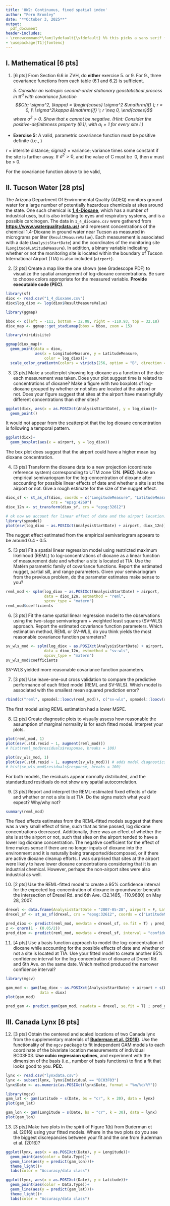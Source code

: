 ```yaml
---
title: 'HW2: Continuous, fixed spatial index'
author: "Fern Bromley"
date: "**October 3, 2025**"
output:
  pdf_document
header-includes:
- \renewcommand*\familydefault{\sfdefault} %% this picks a sans serif font
- \usepackage[T1]{fontenc}
---
```


## I. Mathematical [6 pts]

(@) [6 pts] From Section 6.6 in ZVH, do **either** exercise 5. or 9. For 9., three covariance functions from each table (6.1 and 6.2) is sufficient.

    *5. Consider an isotropic second-order stationary geostatistical process in $\mathbb{R}^d$ with covariance function 
$$C(r; \sigma^2, \kappa) = \begin{cases} \sigma^2 &\mathrm{if} \; r = 0, \\ \sigma^2\kappa &\mathrm{if} \; r \neq 0, \end{cases}$$
where $\sigma^2> 0$. Show that $\kappa$ cannot be negative. (Hint: Consider the positive-definiteness property (6.1), with $a_i = 1$ for every site $i$.)*


- **Exercise 5:** A valid, parametric covariance function must be positive definite (i.e., )

r = intersite distance; sigma2 = variance; variance times some constant if the site is further away.
If $\sigma^2> 0$, and the value of C must be $\> 0$, then $\kappa$ must be > 0.

For the covariance function above to be valid, 

## II. Tucson Water [28 pts]

The Arizona Department Of Environmental Quality (ADEQ) monitors ground water for a large number of potentially hazardous chemicals at sites around the state. One such chemical is [**1,4-Dioxane**](https://en.wikipedia.org/wiki/1%2C4-Dioxane), which has a number of industrial uses, but is also irritating to eyes and respiratory systems, and is a possible carcinogen. The data in `1_4_dioxane.csv` were gathered from [**https://www.waterqualitydata.us/**](https://www.waterqualitydata.us/) and represent concentrations of the chemical 1,4-Dioxane in ground water near Tucson as measured in micrograms per liter (`ResultMeasureValue`). Each measurement is associated with a date (`AnalysisStartDate`) and the coordinates of the monitoring site (`Longitude`/`LatitudeMeasure`). In addition, a binary variable indicating whether or not the monitoring site is located within the boundary of Tucson International Airport (TIA) is also included (`airport`). 

(@) [2 pts] Create a map like the one shown (see Gradescope PDF) to visualize the spatial arrangement of log-dioxane concentrations. Be sure to choose colors appropriate for the measured variable. **Provide executable code (PEC)**.

```r
library(sf)
diox <- read.csv("1_4_dioxane.csv")
diox$log_diox <- log(diox$ResultMeasureValue)

library(ggmap)

bbox <- c(left = -111, bottom = 32.08, right = -110.93, top = 32.18)
diox_map <- ggmap::get_stadiamap(bbox = bbox, zoom = 15)

library(viridisLite)

ggmap(diox_map)+
  geom_point(data = diox, 
             aes(x = LongitudeMeasure, y = LatitudeMeasure,
                 color = log_diox))+
  scale_color_gradientn(colors = viridis(256, option = "B", direction = -1))
```


(@) [3 pts] Make a scatterplot showing log-dioxane as a function of the date each measurement was taken. Does your plot suggest time is related to concentrations of dioxane? Make a figure with two boxplots of log-dioxane grouped by whether or not sites are located at the airport or not. Does your figure suggest that sites at the airport have meaningfully different concentrations than other sites?

```r
ggplot(diox, aes(x = as.POSIXct(AnalysisStartDate), y = log_diox))+
  geom_point()
```
It would not appear from the scatterplot that the log dioxane concentration is following a temporal pattern.

```r
ggplot(diox)+
  geom_boxplot(aes(x = airport, y = log_diox))
```
The box plot does suggest that the airport could have a higher mean log dioxane concentration.

(@) [3 pts] Transform the dioxane data to a new projection (coordinate reference system) corresponding to UTM zone 12N. **(PEC)**. Make an empirical semivariogram for the log-concentration of dioxane after accounting for possible linear effects of date and whether a site is at the airport or not. Give a rough estimate for the size of the nugget effect.

```r
diox_sf <- st_as_sf(diox, coords = c("LongitudeMeasure", "LatitudeMeasure"),
                    crs = "epsg:4269")
diox_12n <- st_transform(diox_sf, crs = "epsg:32612")
```

```r
# ok now we account for linear effect of date and the airport location:
library(spmodel)
plot(esv(log_diox ~ as.POSIXct(AnalysisStartDate) + airport, diox_12n))
```
The nugget effect estimated from the empirical semivariogram appears to be around 0.4 - 0.5.


(@) [3 pts] Fit a spatial linear regression model using restricted maximum likelihood (REML) to log-concentrations of dioxane as a linear function of measurement date and whether a site is located at TIA. Use the Matérn parametric family of covariance functions. Report the estimated nugget, partial sill, and range parameters. Given your semivariogram from the previous problem, do the parameter estimates make sense to you?

```r
reml_mod <- splm(log_diox ~ as.POSIXct(AnalysisStartDate) + airport, 
                 data = diox_12n, estmethod = "reml",
                 spcov_type = "matern")
reml_mod$coefficients
```


(@) [3 pts] Fit the same spatial linear regression model to the observations using the two-stage semivariogram + weighted least squares (SV-WLS) approach. Report the estimated covariance function parameters. Which estimation method, REML or SV-WLS, do you think yields the most reasonable covariance function parameters?

```r
sv_wls_mod <- splm(log_diox ~ as.POSIXct(AnalysisStartDate) + airport, 
                 data = diox_12n, estmethod = "sv-wls",
                 spcov_type = "matern")
sv_wls_mod$coefficients
```
SV-WLS yielded more reasonable covariance function parameters.

(@) [3 pts] Use leave-one-out cross validation to compare the predictive performance of each fitted model (REML and SV-WLS). Which model is associated with the smallest mean squared prediction error?

```r
rbind(c("reml", spmodel::loocv(reml_mod)), c("sv-wls", spmodel::loocv(sv_wls_mod)))
```

The first model using REML estimation had a lower MSPE.

(@) [2 pts] Create diagnostic plots to visually assess how reasonable the assumption of marginal normality is for each fitted model. Interpret your plots.

```r
plot(reml_mod, 1)
plot(esv(.std.resid ~ 1, augment(reml_mod)))
# hist(reml_mod$residuals$response, breaks = 100)

plot(sv_wls_mod, 1)
plot(esv(.std.resid ~ 1, augment(sv_wls_mod))) # adds model diagnostics as vars to the data (basically)
# hist(sv_wls_mod$residuals$response, breaks = 100)

```
For both models, the residuals appear normally distributed, and the standardized residuals do not show any spatial autocorrelation.

(@) [3 pts] Report and interpret the REML-estimated fixed effects of date and whether or not a site is at TIA. Do the signs match what you'd expect? Why/why not?

```r
summary(reml_mod)
```
The fixed effects estimates from the REML-fitted models suggest that there was a very small effect of time, such that as time passed, log dioxane concentrations decreased. Additionally, there was an effect of whether the site is at the airport or not, such that sites on the airport tended to have a lower log dioxane concentration. The negative coefficient for the effect of time makes sense if there are no longer inputs of dioxane into the environment and it is naturally being transported/decomposed, or if there are active dioxane cleanup efforts. I was surprised that sites at the airport were likely to have lower dioxane concentrations considering that it is an industrial chemical. However, perhaps the non-airport sites were also industrial as well.

(@) [2 pts] Use the REML-fitted model to create a 95% confidence interval for the expected log-concentration of dioxane in groundwater beneath the intersection of Drexel Rd. and 6th Ave. (32.1485, -110.9680) on May 28, 2007.

```r
drexel <- data.frame(AnalysisStartDate = "2007-05-28", airport = F, LatitudeMeasure = 32.1485, LongitudeMeasure = -110.9680)
drexel_sf <- st_as_sf(drexel, crs = "epsg:32612", coords = c("LatitudeMeasure", "LongitudeMeasure"))

pred_diox <- predict(reml_mod, newdata = drexel_sf, se.fit = T) ; pred_diox
z <- qnorm(1 - (0.05/2))
pred_diox <- predict(reml_mod, newdata = drexel_sf, interval = "confidence"); pred_diox
```

(@) [4 pts] Use a basis function approach to model the log-concentration of dioxane while accounting for the possible effects of date and whether or not a site is located at TIA. Use your fitted model to create another 95% confidence interval for the log-concentration of dioxane at Drexel Rd. and 6th Ave. on the same date. Which method produced the narrower confidence interval?

```r
library(mgcv)

gam_mod <- gam(log_diox ~ as.POSIXct(AnalysisStartDate) + airport + s(LongitudeMeasure, LatitudeMeasure), 
               data = diox)
plot(gam_mod)

pred_gam <- predict.gam(gam_mod, newdata = drexel, se.fit = T) ; pred_gam
```

## III. Canada Lynx [6 pts]

(@) [3 pts] Obtain the centered and scaled locations of two Canada lynx from the supplementary materials of [**Buderman et al. (2016)**](https://besjournals.onlinelibrary.wiley.com/doi/full/10.1111/2041-210X.12465). Use the functionality of the `mgcv` package to fit independent GAM models to each coordinate of the bivariate location measurements of individual BC03F03. **Use cubic regression splines**, and experiment with the dimension of the basis (i.e., number of basis functions) to find a fit that looks good to you. **PEC**.

```r
lynx <- read.csv("lynxdata.csv")
lynx <- subset(lynx, lynx$Individual == "BC03F03")
lynx$Date <- as.numeric(as.POSIXct(lynx$Date, format = "%m/%d/%Y"))

library(mgcv)
gam_lat <- gam(Latitude ~ s(Date, bs = "cr", k = 20), data = lynx)
plot(gam_lat)

gam_lon <- gam(Longitude ~ s(Date, bs = "cr", k = 30), data = lynx)
plot(gam_lon)
```


(@) [3 pts] Make two plots in the spirit of Figure 1(b) from Buderman et al. (2016) using your fitted models. Where in the two plots do you see the biggest discrepancies between your fit and the one from Buderman et al. (2016)?

```r
ggplot(lynx, aes(x = as.POSIXct(Date), y = Longitude))+
  geom_point(aes(color = Data.Type))+
  geom_line(aes(y = predict(gam_lon)))+
  theme_light()+
  labs(color = "Accuracy/data class")

ggplot(lynx, aes(x = as.POSIXct(Date), y = Latitude))+
  geom_point(aes(color = Data.Type))+
  geom_line(aes(y = predict(gam_lat)))+
  theme_light()+
  labs(color = "Accuracy/data class")
```

